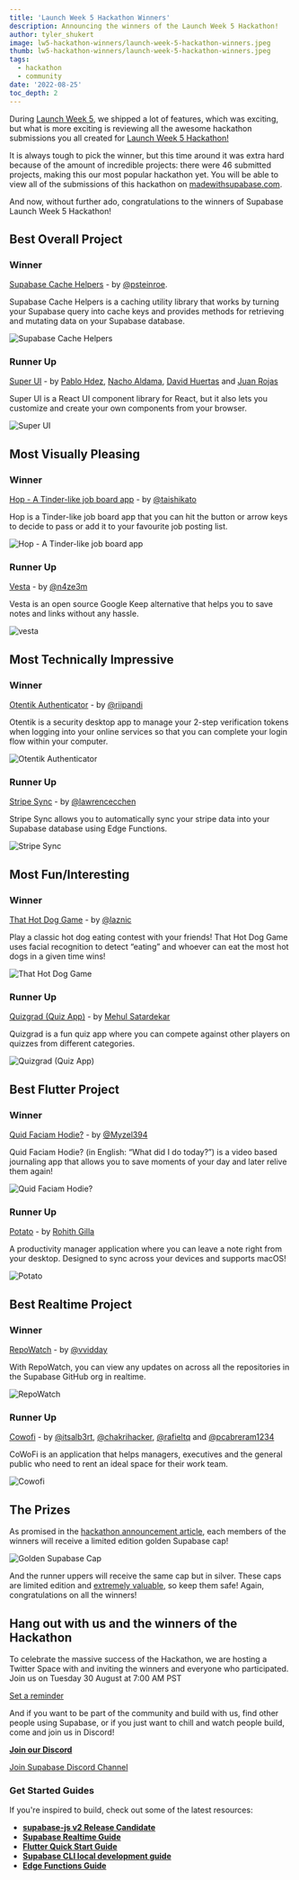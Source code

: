 ```yaml
---
title: 'Launch Week 5 Hackathon Winners'
description: Announcing the winners of the Launch Week 5 Hackathon!
author: tyler_shukert
image: lw5-hackathon-winners/launch-week-5-hackathon-winners.jpeg
thumb: lw5-hackathon-winners/launch-week-5-hackathon-winners.jpeg
tags:
  - hackathon
  - community
date: '2022-08-25'
toc_depth: 2
---
```


During [Launch Week 5](https://supabase.com/launch-week), we shipped a lot of features, which was exciting, but what is more exciting is reviewing all the awesome hackathon submissions you all created for [Launch Week 5 Hackathon!](https://supabase.com/blog/launch-week-5-hackathon)

It is always tough to pick the winner, but this time around it was extra hard because of the amount of incredible projects: there were 46 submitted projects, making this our most popular hackathon yet. You will be able to view all of the submissions of this hackathon on [madewithsupabase.com](https://www.madewithsupabase.com/). 

And now, without further ado, congratulations to the winners of Supabase Launch Week 5 Hackathon!

## Best Overall Project

### Winner

[Supabase Cache Helpers](https://github.com/psteinroe/supabase-cache-helpers) - by [@psteinroe](https://twitter.com/psteinroe).

Supabase Cache Helpers is a caching utility library that works by turning your Supabase query into cache keys and provides methods for retrieving and mutating data on your Supabase database. 

![Supabase Cache Helpers](/images/blog/lw5-hackathon-winners/supabase-cache-helpers.png)

### Runner Up

[Super UI](https://github.com/pheralb/superui) - by [Pablo Hdez](https://twitter.com/pheralb_), [Nacho Aldama](https://twitter.com/srdrabx), [David Huertas](https://twitter.com/ikurotime) and [Juan Rojas](https://twitter.com/tmchein)

Super UI is a React UI component library for React, but it also lets you customize and create your own components from your browser. 

![Super UI](/images/blog/lw5-hackathon-winners/super-ui.png)

## Most Visually Pleasing

### Winner

[Hop - A Tinder-like job board app](https://github.com/taishikato/hop) - by [@taishikato](https://twitter.com/taishik_)

Hop is a Tinder-like job board app that you can hit the button or arrow keys to decide to pass or add it to your favourite job posting list.

![Hop - A Tinder-like job board app](/images/blog/lw5-hackathon-winners/hop.png)

### Runner Up

[Vesta](https://www.github.com/n4ze3m/vesta) - by [@n4ze3m](https://twitter.com/n4ze3m)

Vesta is an open source Google Keep alternative that helps you to save notes and links without any hassle.

![vesta](/images/blog/lw5-hackathon-winners/vesta.png)

## Most Technically Impressive

### Winner

[Otentik Authenticator](https://github.com/riipandi/otentik-authenticator-desktop) - by [@riipandi](https://twitter.com/riipandi)

Otentik is a security desktop app to manage your 2-step verification tokens when logging into your online services so that you can complete your login flow within your computer. 

![Otentik Authenticator](/images/blog/lw5-hackathon-winners/otentik.png)

### Runner Up

[Stripe Sync](https://github.com/lawrencecchen/stripe-sync) - by [@lawrencecchen](https://github.com/lawrencecchen)

Stripe Sync allows you to automatically sync your stripe data into your Supabase database using Edge Functions. 

![Stripe Sync](/images/blog/lw5-hackathon-winners/stripe-sync.png)

## Most Fun/Interesting

### Winner

[That Hot Dog Game](https://github.com/laznic/hotdogs) - by [@laznic](https://twitter.com/laznic)

Play a classic hot dog eating contest with your friends! That Hot Dog Game uses facial recognition to detect “eating” and whoever can eat the most hot dogs in a given time wins!

![That Hot Dog Game](/images/blog/lw5-hackathon-winners/hot-dog-game.png)

### Runner Up

[Quizgrad (Quiz App)](https://github.com/mehulsatardekar/Quizgrad) - by [Mehul Satardekar](https://twitter.com/MehulSatardekar)

Quizgrad is a fun quiz app where you can compete against other players on quizzes from different categories. 

![Quizgrad (Quiz App)](/images/blog/lw5-hackathon-winners/quiz-grad.png)

## Best Flutter Project

### Winner

[Quid Faciam Hodie?](https://github.com/Myzel394/quid_faciam_hodie) - by [@Myzel394](https://github.com/Myzel394)

Quid Faciam Hodie? (in English: “What did I do today?”) is a video based journaling app that allows you to save moments of your day and later relive them again!

![Quid Faciam Hodie?](/images/blog/lw5-hackathon-winners/quid-faciam-hodie.png)

### Runner Up

[Potato](https://github.com/Rohithgilla12/potato) - by [Rohith Gilla](https://github.com/Rohithgilla12)

A productivity manager application where you can leave a note right from your desktop. Designed to sync across your devices and supports macOS!

![Potato](/images/blog/lw5-hackathon-winners/potato.png)

## Best Realtime Project

### Winner

[RepoWatch](https://github.com/vvidday/repo-watch) - by [@vvidday](https://github.com/vvidday)

With RepoWatch, you can view any updates on across all the repositories in the Supabase GitHub org in realtime. 

![RepoWatch](/images/blog/lw5-hackathon-winners/repo-watch.png)

### Runner Up

[Cowofi](https://github.com/Cowofi/cowofi) - by [@itsalb3rt](https://twitter.com/alhidalgodev), [@chakrihacker](https://twitter.com/chakrihacker), [@rafieltq](https://twitter.com/rafiel_tq) and [@pcabreram1234](https://twitter.com/pcabreram1234)

CoWoFi is an application that helps managers, executives and the general public who need to rent an ideal space for their work team.

![Cowofi](/images/blog/lw5-hackathon-winners/cowofi.png)

## The Prizes

As promised in the [hackathon announcement article](https://supabase.com/blog/launch-week-5-hackathon), each members of the winners will receive a limited edition golden Supabase cap! 

![Golden Supabase Cap](/images/blog/lw5-hackathon/cap.png)

And the runner uppers will receive the same cap but in silver. These caps are limited edition and [extremely valuable](https://store.supabase.com/products/gold-supacap), so keep them safe! Again, congratulations on all the winners!

## Hang out with us and the winners of the Hackathon

To celebrate the massive success of the Hackathon, we are hosting a Twitter Space with and inviting the winners and everyone who participated. Join us on Tuesday 30 August at 7:00 AM PST

[Set a reminder](https://twitter.com/i/spaces/1LyxBoXywLjKN)

And if you want to be part of the community and build with us, find other people using Supabase, or if you just want to chill and watch people build, come and join us in Discord!

**[Join our Discord](https://discord.supabase.com/)**

[Join Supabase Discord Channel](/images/blog/hackathon/community.png)

### Get Started Guides

If you're inspired to build, check out some of the latest resources:

- [**supabase-js v2 Release Candidate**](https://supabase.com/blog/supabase-js-v2)
- [**Supabase Realtime Guide**](https://supabase.com/docs/guides/realtime)
- [**Flutter Quick Start Guide**](https://supabase.com/docs/guides/with-flutter)
- [**Supabase CLI local development guide**](https://supabase.com/docs/guides/local-development)
- [**Edge Functions Guide**](https://supabase.com/docs/guides/functions)
